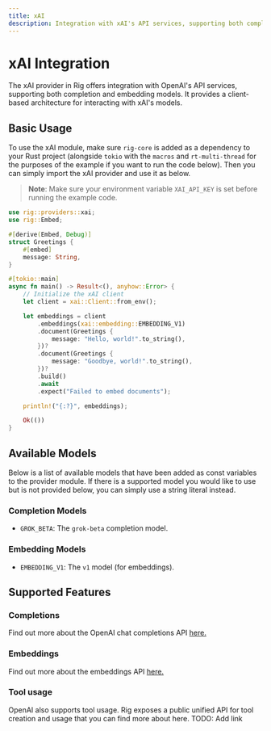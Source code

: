 ```yaml
---
title: xAI
description: Integration with xAI's API services, supporting both completion and embedding models.
---
```



# xAI Integration

The xAI provider in Rig offers integration with OpenAI's API services, supporting both completion and embedding models. It provides a client-based architecture for interacting with xAI's models.

## Basic Usage
To use the xAI module, make sure `rig-core` is added as a dependency to your Rust project (alongside `tokio` with the `macros` and `rt-multi-thread` for the purposes of the example if you want to run the code below). Then you can simply import the xAI provider and use it as below.

> **Note**: Make sure your environment variable `XAI_API_KEY` is set before running the example code.

```rust
use rig::providers::xai;
use rig::Embed;

#[derive(Embed, Debug)]
struct Greetings {
    #[embed]
    message: String,
}

#[tokio::main]
async fn main() -> Result<(), anyhow::Error> {
    // Initialize the xAI client
    let client = xai::Client::from_env();

    let embeddings = client
        .embeddings(xai::embedding::EMBEDDING_V1)
        .document(Greetings {
            message: "Hello, world!".to_string(),
        })?
        .document(Greetings {
            message: "Goodbye, world!".to_string(),
        })?
        .build()
        .await
        .expect("Failed to embed documents");

    println!("{:?}", embeddings);

    Ok(())
}
```

## Available Models
Below is a list of available models that have been added as const variables to the provider module. If there is a supported model you would like to use but is not provided below, you can simply use a string literal instead.

### Completion Models
- `GROK_BETA`: The `grok-beta` completion model.

### Embedding Models
- `EMBEDDING_V1`: The `v1` model (for embeddings).

## Supported Features

### Completions
Find out more about the OpenAI chat completions API [here.](https://platform.openai.com/docs/api-reference/chat)

### Embeddings
Find out more about the embeddings API [here.](https://platform.openai.com/docs/api-reference/embeddings)

### Tool usage
OpenAI also supports tool usage. Rig exposes a public unified API for tool creation and usage that you can find more about here. TODO: Add link
<br />

<Cards>
<Cards.Card title="xAI API Overview" href="https://docs.x.ai/docs/overview"/>
<Cards.Card title="API Reference (docs.rs)" href="https://docs.rs/rig-core/latest/rig/providers/xai/index.html"/>
</Cards>

